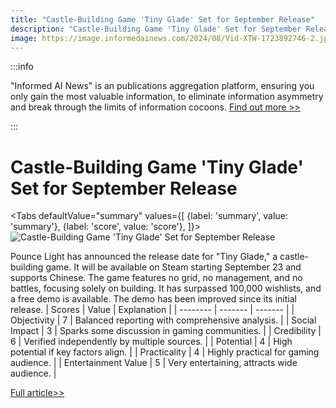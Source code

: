 ```yaml
---
title: "Castle-Building Game 'Tiny Glade' Set for September Release"
description: "Castle-Building Game 'Tiny Glade' Set for September Release"
image: https://image.informedainews.com/2024/08/Vid-XTW-1723892746-2.jpg
---
```



:::info

"Informed AI News" is an publications aggregation platform, ensuring you only gain the most valuable information, to eliminate information asymmetry and break through the limits of information cocoons.  [Find out more >>](/)

:::

# Castle-Building Game 'Tiny Glade' Set for September Release


<Tabs
	defaultValue="summary"
	values={[
	{label: 'summary', value: 'summary'},
	{label: 'score', value: 'score'},
]}>
<TabItem value="summary">
<img
  src="https://image.informedainews.com/2024/08/Vid-XTW-1723892746-2.jpg"
  alt="Castle-Building Game 'Tiny Glade' Set for September Release"
/>



Pounce Light has announced the release date for "Tiny Glade," a castle-building game. It will be available on Steam starting September 23 and supports Chinese. The game features no grid, no management, and no battles, focusing solely on building. It has surpassed 100,000 wishlists, and a free demo is available. The demo has been improved since its initial release.
</TabItem>
<TabItem value="score">
	| Scores     | Value   | Explanation |
	| -------- | ------- | ------- |
	| Objectivity  | 7    | Balanced reporting with comprehensive analysis.    |
	| Social Impact | 3     | Sparks some discussion in gaming communities.    |
	| Credibility    | 6    | Verified independently by multiple sources.    |
	| Potential    | 4    | High potential if key factors align.    |
	| Practicality    | 4    | Highly practical for gaming audience.    |
	| Entertainment Value    | 5    | Very entertaining, attracts wide audience.    |
</TabItem>
</Tabs>

[Full article>>](https://www.gcores.com/articles/186759)
